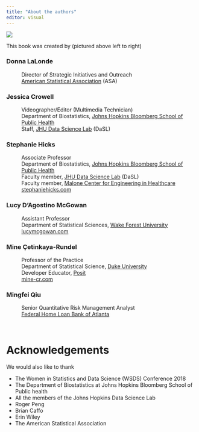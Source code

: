 ```yaml
---
title: "About the authors"
editor: visual
---
```


<img src="img/team.jpeg" class="center100">

This book was created by (pictured above left to right)

### Donna LaLonde 

<p style="margin-left: 40px">
Director of Strategic Initiatives and Outreach<br>
[American Statistical Association](https://www.amstat.org/about-asa/asa-staff) (ASA)
</p>

### Jessica Crowell 

<p style="margin-left: 40px">
Videographer/Editor (Multimedia Technician)<br>
Department of Biostatistics, [Johns Hopkins Bloomberg School of Public Health](https://publichealth.jhu.edu)<br>
Staff, [JHU Data Science Lab](https://jhudatascience.org) (DaSL)
</p>

### Stephanie Hicks

<p style="margin-left: 40px">
Associate Professor<br>
Department of Biostatistics, [Johns Hopkins Bloomberg School of Public Health](https://publichealth.jhu.edu)<br>
Faculty member, [JHU Data Science Lab](https://jhudatascience.org) (DaSL)<br>
Faculty member, [Malone Center for Engineering in Healthcare](https://malonecenter.jhu.edu)<br>
[stephaniehicks.com](https://www.stephaniehicks.com)
</p>


### Lucy D’Agostino McGowan

<p style="margin-left: 40px">
Assistant Professor<br>
Department of Statistical Sciences, [Wake Forest University](https://www.wfu.edu)<br>
[lucymcgowan.com](https://www.lucymcgowan.com)
</p>

### Mine Çetinkaya-Rundel

<p style="margin-left: 40px">
Professor of the Practice<br>
Department of Statistical Science, [Duke University](https://duke.edu)<br>
Developer Educator, [Posit](https://posit.co)<br>
[mine-cr.com](https://mine-cr.com)
</p>

### Mingfei Qiu

<p style="margin-left: 40px">
Senior Quantitative Risk Management Analyst<br>
[Federal Home Loan Bank of Atlanta](https://corp.fhlbatl.com)
</p>


<br>

# Acknowledgements

We would also like to thank 

- The Women in Statistics and Data Science (WSDS) Conference 2018
- The Department of Biostatistics at Johns Hopkins Bloomberg School of Public health
- All the members of the Johns Hopkins Data Science Lab
- Roger Peng
- Brian Caffo
- Erin Wiley
- The American Statistical Association

